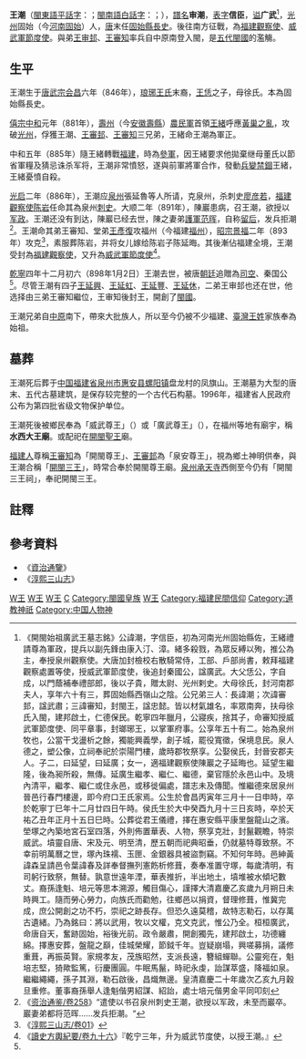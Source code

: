 {{noteTA
|1=zh-hans:陈岩; zh-hant:陳巖;
}}
{{Otheruses|other=名为王潮的其他人物|王潮 (明朝)}}
'''王潮'''（[[閩東語|閩東語]][[平話字|平話字]]：{{lang|cdo|Uòng Dièu}}；[[閩南語|閩南語]][[白話字|白話字]]：{{lang|nan|Ông Tiâu}}；{{bd|846年|4月10日|898年|1月2日|catIdx=w王}}），[[譜名|譜名]]'''审潮'''，[[表字|表字]]'''信臣'''，[[谥|谥]]'''广武'''<ref name=開>《開閩始祖廣武王墓志銘》公諱潮，字信臣，初為河南光州固始縣佐，王緒禮請尊為軍政，提兵以副先鋒由康入汀、漳。緒多殺戮，為眾反縛以殉，推公為主，奉授泉州觀察使。大唐加封檢校右散騎常侍，工部、戶部尚書，敕拜福建觀察處置等使，授威武軍節度使，後追封秦國公，諡廣武。大父恁公，字自成，以門蔭補奉禮部郎，後以子貴，贈太尉、光州剌史。大母徐氏，封河南郡夫人，享年六十有三，葬固始縣西嶺山之陰。公兄弟三人：長諱潮；次諱審邽，諡武肅；三諱審知，封閩王，諡忠懿。皆以材氣雄名，率眾南奔，扶母徐氏入閩，建邦啟土，仁德保民。乾寧四年臘月，公寢疾，捨其子，命審知授威武軍節度使、同平章事，封瑯琊王，以掌軍府事。公享年五十有二。始為泉州牧也，公當干戈盪析之餘，獨能興義學，創子城，罷役寬徵，保境息民。泉人德之，塑公像，立祠奉祀於崇陽門樓，歲時郡牧祭享。公娶侯氏，封晉安郡夫人。子二，曰延望，曰延廣；女一，適福建觀察使陳巖之子延晦也。延望生繼隆，後為昶所殺，無傳。延廣生繼孝、繼仁、繼德，棄官隱於永邑山中。及境內清平，繼孝、繼仁或住永邑，或移徙偏處，譜志未及傳聞。惟繼德來居泉州晉邑行春門樓邊，即今府口王氏家焉。公生於會昌丙寅年三月十一日申時，卒於乾寧丁巳年十二月廿四日午時。侯氏生於大中癸酉九月十三日亥時，卒於天祐乙丑年正月十五日巳時。公葬從君王儀禮，擇在惠安縣平康里盤龍山之濱。塋塚之內築地宮石室四落，外則佈置華表、人物，祭享克壯，封鬣觀瞻，特崇威武。墳靈自唐、宋及元、明至清，歷五朝而祀典昭垂，仍就墓特尊致祭。不幸前明萬曆之世，塚內珠襦、玉匣、金銀器具被盜剽竊。不知何年時。邑紳黃諱森呈請邑令葉諱春及詳奉督撫列憲飭析修葺，奏奉准置守塚，每歲清明，有司躬行致祭，無替。孰意世遠年湮，華表推折，半出地土，墳堆被水傾圮數丈。裔孫逢魁、培元等思本溯源，觸目傷心，謹擇大清嘉慶乙亥歲九月朔日未時興工。隨而勞心勞力，向族氏而勸勉，往鄉邑以捐資，督理修葺，惟冀完成，庶公開創之功不朽，崇祀之跡長存。但恐久遠莫稽，故特志勒石，以存萬古遺緒。乃為銘曰：將以武用，牧以文權，克文克武，惟公乃全。桓桓廣武，命唐自天，奮跡固始，裕後光前。政令嚴肅，開創獨先，建邦啟土，功德纏綿。擇惠安葬，盤龍之巔，佳城榮耀，節鉞千年。豈疑崩塌，興嗟募捐，議修重葺，再振英賢。家規孝友，茂族昭然，支派長遠，簪組蟬聯。公靈宛在，魁培志堅，猗歟監篤，衍慶團圓。牛眠馬鬣，時祀永虔，詒謀萃盛，降福如泉。繼繼繩繩，孫子其淵，勒石啟後，昌熾無邊。皇清嘉慶二十年歲次乙亥九月穀旦重修。董事裔孫舉人逢魁偕男紹謀、紹詒，處士培元偕男金平同叩刻</ref>，[[光州|光州]]固始（今[[河南|河南]][[固始|固始]]）人，[[唐|唐]]末任[[固始縣|固始縣]][[長史|長史]]。後往南方征戰，為[[福建|福建]][[觀察使|觀察使]]、[[威武軍節度使|威武軍節度使]]。與弟[[王审邽|王审邽]]、[[王審知|王審知]]率兵自中原南登入閩，是[[五代|五代]][[閩國|閩國]]的濫觴。

== 生平 ==
王潮生于[[唐武宗|唐武宗]][[会昌_(唐朝)|会昌]]六年（846年），[[琅琊王氏|琅琊王氏]]末裔，[[王恁|王恁]]之子，母徐氏。本為固始縣長史。

[[唐僖宗|僖宗]][[中和_(唐僖宗)|中和]]元年（881年），[[壽州|壽州]]（今[[安徽|安徽]][[壽縣|壽縣]]）[[流寇|農民軍]]首領[[王緒|王緒]]呼應[[黃巢之亂|黃巢之亂]]，攻破[[光州|光州]]，俘獲王潮、[[王審邽|王審邽]]、[[王審知|王審知]]三兄弟，王緒命王潮為軍正。

中和五年（885年）隨王緒轉戰[[福建|福建]]，時為[[參軍|參軍]]，因王緒要求他拋棄继母董氏以節省軍糧及猜忌诛杀军将，王潮非常憤怒，遂與前軍將軍合作，發動[[兵變|兵變]][[禁錮|禁錮]]王緒，王緒憂憤自殺。

[[光启|光启]]二年（886年），王潮应[[泉州|泉州]]張延魯等人所请，克泉州，杀刺史[[廖彦若|廖彦若]]，[[福建觀察使|福建觀察使]][[陈岩|陈岩]]任命其為泉州[[刺史|刺史]]。大顺二年（891年），陳巖患病，召王潮，欲授以[[军政|军政]]。王潮还没有到达，陳巖已经去世，陳之妻弟[[護軍|護軍]][[范晖|范晖]]，自称[[留后|留后]]，发兵拒潮<ref>《[[s:资治通鉴/卷258|资治通鉴/卷258]]》“遣使以书召泉州刺史王潮，欲授以军政，未至而巖卒。巖妻弟都将范晖……发兵拒潮。“</ref>。王潮命其弟王審知、堂弟[[王彥復|王彥復]]攻福州（今福建[[福州|福州]]），[[唐昭宗|昭宗]][[景福_(唐朝)|景福]]二年（893年）攻克<ref>《[[s:淳熙三山志/卷01|淳熙三山志/卷01]]》</ref>，素服葬陈岩，并将女儿嫁给陈岩子陈延晦。其後漸佔福建全境，王潮受封為[[福建觀察使|福建觀察使]]，又升為[[威武軍|威武軍]][[節度使|節度使]]<ref>《[[s:讀史方輿紀要/卷九十六|讀史方輿紀要/卷九十六]]》『乾宁三年，升为威武节度使，以授王潮。』</ref>。

[[乾寧|乾寧]]四年十二月初六（898年1月2日）王潮去世，被唐[[朝廷|朝廷]]追贈為[[司空|司空]]、秦国公<ref name=開/>。尽管王潮有四子[[王延興|王延興]]、[[王延虹|王延虹]]、[[王延豐|王延豐]]、[[王延休|王延休]]，二弟王审邽也还在世，他选择由三弟王審知繼位，王审知後封王，開創了[[閩國|閩國]]。

王潮兄弟自[[中原|中原]]南下，帶來大批族人，所以至今仍被不少福建、[[臺灣|臺灣]][[王姓|王姓]]家族奉為始祖。

==墓葬==
王潮死后葬于[[中华人民共和国|中国]][[福建省|福建省]][[泉州市|泉州市]][[惠安县|惠安县]][[螺阳镇|螺阳镇]]盘龙村的凤旗山。王潮墓为大型的唐末、五代古墓建筑，是保存较完整的一个古代石构墓。1996年，福建省人民政府公布为第四批省级文物保护单位。

王潮死後被鄉民奉為「威武尊王」（{{lang|nan|Ui-bú-chun-ông}}）或「廣武尊王」（{{lang|nan|kńg-bú-chun-ông}}），在福州等地有廟宇，稱'''水西大王廟'''。或配祀在[[開閩聖王|開閩聖王]]廟。

[[福建人|福建人]]尊稱[[王審知|王審知]]為「開閩尊王」、[[王審邽|王審邽]]為「泉安尊王」，視為鄉土神明供奉，與王潮合稱「[[開閩三王|開閩三王]]」，時常合奉於開閩尊王廟。[[泉州承天寺|泉州承天寺]]西側至今仍有「開閩三王祠」，奉祀開閩三王。

==註釋==
{{Reflist}}

==參考資料==
*《[[資治通鑒|資治通鑒]]》
*《[[淳熙三山志|淳熙三山志]]》

{{閩國}}
{{五代十国君主}}

[[Category:唐朝政治人物|W王]]
[[Category:唐朝軍事人物|W王]]
[[Category:五代十国人物|W王]]
[[Category:王姓|C]]
[[Category:閩國皇族|Category:閩國皇族]]
[[Category:固始人|W王]]
[[Category:福建民間信仰|Category:福建民間信仰]]
[[Category:道教神祇|Category:道教神祇]]
[[Category:中国人物神|Category:中国人物神]]